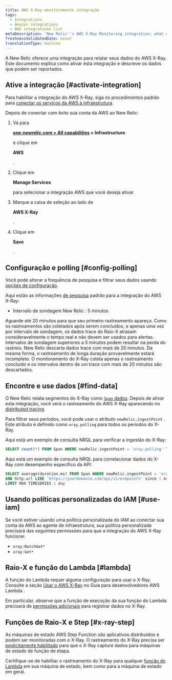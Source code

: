 ```yaml
---
title: AWS X-Ray monitoramento integração
tags:
  - Integrations
  - Amazon integrations
  - AWS integrations list
metaDescription: 'New Relic''s AWS X-Ray Monitoring integration: what data it reports, and how to enable it.'
freshnessValidatedDate: never
translationType: machine
---
```


A New Relic oferece uma integração para relatar seus dados do AWS X-Ray. Este documento explica como ativar esta integração e descreve os dados que podem ser reportados.

## Ative a integração [#activate-integration]

Para habilitar a integração do AWS X-Ray, siga os procedimentos padrão para [conectar os serviços da AWS à infraestrutura](/docs/integrations/amazon-integrations/get-started/connect-aws-infrastructure).

Depois de conectar com êxito sua conta da AWS ao New Relic:

1. Vá para

   <DoNotTranslate>**[one.newrelic.com > All capabilities](https://one.newrelic.com/all-capabilities) > Infrastructure**</DoNotTranslate>

   e clique em

   <DoNotTranslate>**AWS**</DoNotTranslate>

   .

2. Clique em

   <DoNotTranslate>**Manage Services**</DoNotTranslate>

   para selecionar a integração AWS que você deseja ativar.

3. Marque a caixa de seleção ao lado de

   <DoNotTranslate>**AWS X-Ray**</DoNotTranslate>

   .

4. Clique em

   <DoNotTranslate>**Save**</DoNotTranslate>

   .

## Configuração e polling [#config-polling]

Você pode alterar a frequência de pesquisa e filtrar seus dados usando [opções de configuração](/docs/integrations/new-relic-integrations/cloud-integrations/configure-polling-frequency-data-collection-cloud-integrations).

Aqui estão as informações [de pesquisa](/docs/integrations/amazon-integrations/get-started/polling-intervals-aws-integrations) padrão para a integração do AWS X-Ray:

* Intervalo de sondagem New Relic : 5 minutos

<Callout variant="tip">
  Aguarde até 20 minutos para que seu primeiro rastreamento apareça. Como os rastreamentos são coletados após serem concluídos, e apenas uma vez por intervalo de sondagem, os dados trace do Raio-X atrasam consideravelmente o tempo real e não devem ser usados para alertas.
</Callout>

<Callout variant="important">
  Intervalos de sondagem superiores a 5 minutos podem resultar na perda do rastreio. New Relic descarta dados trace com mais de 20 minutos. Da mesma forma, o rastreamento de longa duração provavelmente estará incompleto. O monitoramento do X-Ray coleta apenas o rastreamento concluído e os intervalos dentro de um trace com mais de 20 minutos são descartados.
</Callout>

## Encontre e use dados [#find-data]

O New Relic relata segmentos do X-Ray como [`Span` dados](/docs/data-apis/understand-data/new-relic-data-types/#new-relic-tracing). Depois de ativar esta integração, você verá o rastreamento do AWS X-Ray aparecendo no [distributed tracing](/docs/apm/distributed-tracing/ui-data/understand-use-distributed-tracing-data).

Para filtrar seus períodos, você pode usar o atributo `newRelic.ingestPoint` . Este atributo é definido como `xray.polling` para todos os períodos do X-Ray.

Aqui está um exemplo de consulta NRQL para verificar a ingestão do X-Ray:

```sql
SELECT count(*) FROM Span WHERE newRelic.ingestPoint = 'xray.polling' TIMESERIES
```

Aqui está um exemplo de consulta NRQL para correlacionar dados do X-Ray com desempenho específico da API:

```sql
SELECT average(duration.ms) FROM Span WHERE newRelic.ingestPoint = 'xray.polling' 
AND http.url LIKE 'https://yourdomanin.com/api/v1/endpoint%' since 1 month ago 
LIMIT MAX TIMESERIES 1 day
```

## Usando políticas personalizadas do IAM [#use-iam]

Se você estiver usando uma política personalizada do IAM ao conectar sua conta da AWS ao agente de infraestrutura, sua política personalizada precisará das seguintes permissões para que a integração do AWS X-Ray funcione:

* `xray:BatchGet*`
* `xray:Get*`

## Raio-X e função do Lambda [#lambda]

A função do Lambda requer alguma configuração para usar o X-Ray. Consulte a seção [Usar o AWS X-Ray](https://docs.aws.amazon.com/lambda/latest/dg/services-xray.html) no Guia para desenvolvedores AWS Lambda .

Em particular, observe que a função de execução da sua função do Lambda precisará de [permissões adicionais](https://docs.aws.amazon.com/lambda/latest/dg/services-xray.html#services-xray-permissions) para registrar dados no X-Ray.

## Funções de Raio-X e Step [#x-ray-step]

As máquinas de estado AWS Step Function são aplicativos distribuídos e podem ser monitoradas com o X-Ray. O rastreamento do X-Ray precisa ser [explicitamente habilitado](https://docs.aws.amazon.com/step-functions/latest/dg/concepts-xray-tracing.html) para que o X-Ray capture dados para máquinas de estado de função de etapa.

Certifique-se de habilitar o rastreamento do X-Ray para qualquer [função do Lambda](#lambda) em sua máquina de estado, bem como para a máquina de estado em geral.